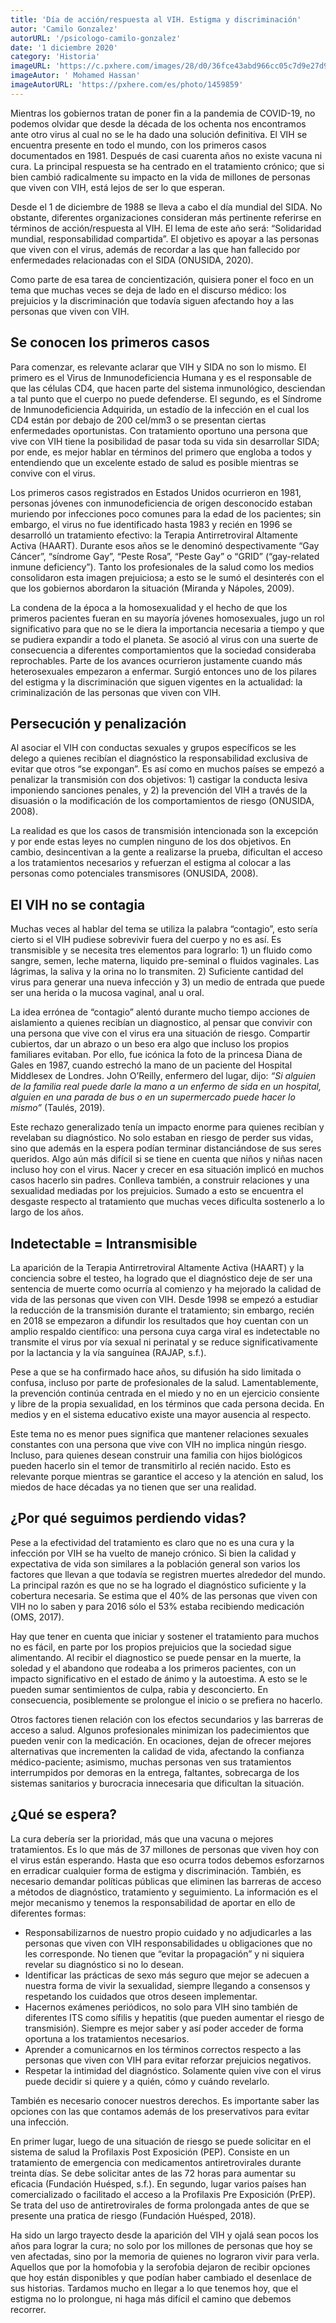 ```yaml
---
title: 'Día de acción/respuesta al VIH. Estigma y discriminación'
autor: 'Camilo Gonzalez'
autorURL: '/psicologo-camilo-gonzalez'
date: '1 diciembre 2020'
category: 'Historia'
imageURL: 'https://c.pxhere.com/images/28/d0/36fce43abd966cc05c7d9e27d9b8-1459859.jpg!d'
imageAutor: ' Mohamed Hassan'
imageAutorURL: 'https://pxhere.com/es/photo/1459859'
---
```


Mientras los gobiernos tratan de poner fin a la pandemia de COVID-19, no podemos olvidar que desde la década de los ochenta nos encontramos ante otro virus al cual no se le ha dado una solución definitiva. El VIH se encuentra presente en todo el mundo, con los primeros casos documentados en 1981. Después de casi cuarenta años no existe vacuna ni cura. La principal respuesta se ha centrado en el tratamiento crónico; que si bien cambió radicalmente su impacto en la vida de millones de personas que viven con VIH, está lejos de ser lo que esperan.

Desde el 1 de diciembre de 1988 se lleva a cabo el día mundial del SIDA. No obstante, diferentes organizaciones consideran más pertinente referirse en términos de acción/respuesta al VIH. El lema de este año será: “Solidaridad mundial, responsabilidad compartida”. El objetivo es apoyar a las personas que viven con el virus, además de recordar a las que han fallecido por enfermedades relacionadas con el SIDA (ONUSIDA, 2020).

Como parte de esa tarea de concientización, quisiera poner el foco en un tema que muchas veces se deja de lado en el discurso médico: los prejuicios y la discriminación que todavía siguen afectando hoy a las personas que viven con VIH.

## Se conocen los primeros casos

Para comenzar, es relevante aclarar que VIH y SIDA no son lo mismo. El primero es el Virus de Inmunodeficiencia Humana y es el responsable de que las células CD4, que hacen parte del sistema inmunológico, desciendan a tal punto que el cuerpo no puede defenderse. El segundo, es el Síndrome de Inmunodeficiencia Adquirida, un estadío de la infección en el cual los CD4 están por debajo de 200 cel/mm3 o se presentan ciertas enfermedades oportunistas. Con tratamiento oportuno una persona que vive con VIH tiene la posibilidad de pasar toda su vida sin desarrollar SIDA; por ende, es mejor hablar en términos del primero que engloba a todos y entendiendo que un excelente estado de salud es posible mientras se convive con el virus.

<ImageCaption
  src="https://pbs.twimg.com/media/ETE1nVoXkAMBFIp?format=jpg&name=small"
  alt="peste_rosa"
  href="https://twitter.com/fedkukso/status/1238830394398724105"
  text="Diario Crónica – Argentina"
/>

Los primeros casos registrados en Estados Unidos ocurrieron en 1981, personas jóvenes con inmunodeficiencia de origen desconocido estaban muriendo por infecciones poco comunes para la edad de los pacientes; sin embargo, el virus no fue identificado hasta 1983 y recién en 1996 se desarrolló un tratamiento efectivo: la Terapia Antirretroviral Altamente Activa (HAART). Durante esos años se le denominó despectivamente “Gay Cáncer”, “síndrome Gay”, “Peste Rosa”, “Peste Gay” o “GRID” (“gay-related inmune deficiency”). Tanto los profesionales de la salud como los medios consolidaron esta imagen prejuiciosa; a esto se le sumó el desinterés con el que los gobiernos abordaron la situación (Miranda y Nápoles, 2009).

La condena de la época a la homosexualidad y el hecho de que los primeros pacientes fueran en su mayoría jóvenes homosexuales, jugo un rol significativo para que no se le diera la importancia necesaria a tiempo y que se pudiera expandir a todo el planeta. Se asoció al virus con una suerte de consecuencia a diferentes comportamientos que la sociedad consideraba reprochables. Parte de los avances ocurrieron justamente cuando más heterosexuales empezaron a enfermar. Surgió entonces uno de los pilares del estigma y la discriminación que siguen vigentes en la actualidad: la criminalización de las personas que viven con VIH.

## Persecución y penalización

Al asociar el VIH con conductas sexuales y grupos específicos se les delego a quienes recibían el diagnóstico la responsabilidad exclusiva de evitar que otros “se expongan”. Es así como en muchos países se empezó a penalizar la transmisión con dos objetivos: 1) castigar la conducta lesiva imponiendo sanciones penales, y 2) la prevención del VIH a través de la disuasión o la modificación de los comportamientos de riesgo (ONUSIDA, 2008).

<ImageCaption
  src="https://images.unsplash.com/photo-1495627055387-01ce4accae8e?ixlib=rb-1.2.1&ixid=MnwxMjA3fDB8MHxwaG90by1wYWdlfHx8fGVufDB8fHx8&auto=format&fit=crop&w=751&q=80"
  alt="soledad"
  href="https://unsplash.com/photos/7LJ20fadcwQ"
  text="Foto de Samuel Austin"
/>

La realidad es que los casos de transmisión intencionada son la excepción y por ende estas leyes no cumplen ninguno de los dos objetivos. En cambio, desincentivan a la gente a realizarse la prueba, dificultan el acceso a los tratamientos necesarios y refuerzan el estigma al colocar a las personas como potenciales transmisores (ONUSIDA, 2008).

## El VIH no se contagia

Muchas veces al hablar del tema se utiliza la palabra “contagio”, esto sería cierto si el VIH pudiese sobrevivir fuera del cuerpo y no es así. Es transmisible y se necesita tres elementos para lograrlo: 1) un fluido como sangre, semen, leche materna, liquido pre-seminal o fluidos vaginales. Las lágrimas, la saliva y la orina no lo transmiten. 2) Suficiente cantidad del virus para generar una nueva infección y 3) un medio de entrada que puede ser una herida o la mucosa vaginal, anal u oral.

La idea errónea de “contagio” alentó durante mucho tiempo acciones de aislamiento a quienes recibían un diagnostico, al pensar que convivir con una persona que vive con el virus era una situación de riesgo. Compartir cubiertos, dar un abrazo o un beso era algo que incluso los propios familiares evitaban. Por ello, fue icónica la foto de la princesa Diana de Gales en 1987, cuando estrechó la mano de un paciente del Hospital Middlesex de Londres. John O’Reilly, enfermero del lugar, dijo: _“Si alguien de la familia real puede darle la mano a un enfermo de sida en un hospital, alguien en una parada de bus o en un supermercado puede hacer lo mismo”_ (Taulés, 2019).

<ImageCaption
  src="https://www.ecestaticos.com/image/clipping/391/521/5228d69cf5a56c0bd4658bbe851c4609/el-pequeno-gran-gesto-de-lady-di-que-cambio-la-lucha-contra-el-sida.jpg"
  alt="Diana de Gales"
  href="https://www.vanitatis.elconfidencial.com/casas-reales/2019-12-01/lady-di-foto-gesto-lucha-sida_2356067/"
  text="Diana de Gales . Hospital Middlesex"
/>

Este rechazo generalizado tenía un impacto enorme para quienes recibían y revelaban su diagnóstico. No solo estaban en riesgo de perder sus vidas, sino que además en la espera podían terminar distanciándose de sus seres queridos. Algo aún más difícil si se tiene en cuenta que niños y niñas nacen incluso hoy con el virus. Nacer y crecer en esa situación implicó en muchos casos hacerlo sin padres. Conlleva también, a construir relaciones y una sexualidad mediadas por los prejuicios. Sumado a esto se encuentra el desgaste respecto al tratamiento que muchas veces dificulta sostenerlo a lo largo de los años.

## Indetectable = Intransmisible

La aparición de la Terapia Antirretroviral Altamente Activa (HAART) y la conciencia sobre el testeo, ha logrado que el diagnóstico deje de ser una sentencia de muerte como ocurría al comienzo y ha mejorado la calidad de vida de las personas que viven con VIH. Desde 1998 se empezó a estudiar la reducción de la transmisión durante el tratamiento; sin embargo, recién en 2018 se empezaron a difundir los resultados que hoy cuentan con un amplio respaldo científico: una persona cuya carga viral es indetectable no transmite el virus por vía sexual ni perinatal y se reduce significativamente por la lactancia y la vía sanguínea (RAJAP, s.f.).

<ImageCaption
  src="https://upload.wikimedia.org/wikipedia/commons/thumb/b/b9/Indetectable_es_intransmisible.png/800px-Indetectable_es_intransmisible.png"
  alt="indetectable = intransmisible"
  href="https://commons.m.wikimedia.org/wiki/File:Indetectable_es_intransmisible.png"
  text="Foto de Sangianense"
/>

Pese a que se ha confirmado hace años, su difusión ha sido limitada o confusa, incluso por parte de profesionales de la salud. Lamentablemente, la prevención continúa centrada en el miedo y no en un ejercicio consiente y libre de la propia sexualidad, en los términos que cada persona decida. En medios y en el sistema educativo existe una mayor ausencia al respecto.

Este tema no es menor pues significa que mantener relaciones sexuales constantes con una persona que vive con VIH no implica ningún riesgo. Incluso, para quienes desean construir una familia con hijos biológicos pueden hacerlo sin el temor de transmitirlo al recién nacido. Esto es relevante porque mientras se garantice el acceso y la atención en salud, los miedos de hace décadas ya no tienen que ser una realidad.

## ¿Por qué seguimos perdiendo vidas?

Pese a la efectividad del tratamiento es claro que no es una cura y la infección por VIH se ha vuelto de manejo crónico. Si bien la calidad y expectativa de vida son similares a la población general son varios los factores que llevan a que todavía se registren muertes alrededor del mundo. La principal razón es que no se ha logrado el diagnóstico suficiente y la cobertura necesaria. Se estima que el 40% de las personas que viven con VIH no lo saben y para 2016 sólo el 53% estaba recibiendo medicación (OMS, 2017).

Hay que tener en cuenta que iniciar y sostener el tratamiento para muchos no es fácil, en parte por los propios prejuicios que la sociedad sigue alimentando. Al recibir el diagnostico se puede pensar en la muerte, la soledad y el abandono que rodeaba a los primeros pacientes, con un impacto significativo en el estado de ánimo y la autoestima. A esto se le pueden sumar sentimientos de culpa, rabia y desconcierto. En consecuencia, posiblemente se prolongue el inicio o se prefiera no hacerlo.

<ImageCaption
  src="https://cdn.pixabay.com/photo/2017/02/04/23/02/candle-2038736_960_720.jpg"
  alt="luz"
  href="https://pixabay.com/es/photos/vela-la-luz-luz-de-una-vela-llama-2038736/"
  text="Foto de Andreas Lischka"
/>

Otros factores tienen relación con los efectos secundarios y las barreras de acceso a salud. Algunos profesionales minimizan los padecimientos que pueden venir con la medicación. En ocaciones, dejan de ofrecer mejores alternativas que incrementen la calidad de vida, afectando la confianza médico-paciente; asimismo, muchas personas ven sus tratamientos interrumpidos por demoras en la entrega, faltantes, sobrecarga de los sistemas sanitarios y burocracia innecesaria que dificultan la situación.

## ¿Qué se espera?

La cura debería ser la prioridad, más que una vacuna o mejores tratamientos. Es lo que más de 37 millones de personas que viven hoy con el virus están esperando. Hasta que eso ocurra todos debemos esforzarnos en erradicar cualquier forma de estigma y discriminación. También, es necesario demandar políticas públicas que eliminen las barreras de acceso a métodos de diagnóstico, tratamiento y seguimiento. La información es el mejor mecanismo y tenemos la responsabilidad de aportar en ello de diferentes formas:

- Responsabilizarnos de nuestro propio cuidado y no adjudicarles a las personas que viven con VIH responsabilidades u obligaciones que no les corresponde. No tienen que “evitar la propagación” y ni siquiera revelar su diagnóstico si no lo desean.
- Identificar las prácticas de sexo más seguro que mejor se adecuen a nuestra forma de vivir la sexualidad, siempre llegando a consensos y respetando los cuidados que otros deseen implementar.
- Hacernos exámenes periódicos, no solo para VIH sino también de diferentes ITS como sífilis y hepatitis (que pueden aumentar el riesgo de transmisión). Siempre es mejor saber y así poder acceder de forma oportuna a los tratamientos necesarios.
- Aprender a comunicarnos en los términos correctos respecto a las personas que viven con VIH para evitar reforzar prejuicios negativos.
- Respetar la intimidad del diagnóstico. Solamente quien vive con el virus puede decidir si quiere y a quién, cómo y cuándo revelarlo.

También es necesario conocer nuestros derechos. Es importante saber las opciones con las que contamos además de los preservativos para evitar una infección.

En primer lugar, luego de una situación de riesgo se puede solicitar en el sistema de salud la Profilaxis Post Exposición (PEP). Consiste en un tratamiento de emergencia con medicamentos antiretrovirales durante treinta días. Se debe solicitar antes de las 72 horas para aumentar su eficacia (Fundación Huésped, s.f.). En segundo, lugar varios países han comercializado o facilitado el acceso a la Profilaxis Pre Exposición (PrEP). Se trata del uso de antiretrovirales de forma prolongada antes de que se presente una pratica de riesgo (Fundación Huésped, 2018).

<ImageCaption
  src="https://upload.wikimedia.org/wikipedia/commons/thumb/c/c7/Truvada_for_PrEP_HIV_Prevention_Prescription_Pill_Bottle_%2848610088067%29.jpg/800px-Truvada_for_PrEP_HIV_Prevention_Prescription_Pill_Bottle_%2848610088067%29.jpg"
  alt="truvada"
  href="https://www.flickr.com/photos/diversey/48610088067/"
  text="Foto de Tony Webster"
/>

Ha sido un largo trayecto desde la aparición del VIH y ojalá sean pocos los años para lograr la cura; no solo por los millones de personas que hoy se ven afectadas, sino por la memoria de quienes no lograron vivir para verla. Aquellos que por la homofobia y la serofobia dejaron de recibir opciones que hoy están disponibles y que podían haber cambiado el desenlace de sus historias. Tardamos mucho en llegar a lo que tenemos hoy, que el estigma no lo prolongue, ni haga más difícil el camino que debemos recorrer.
